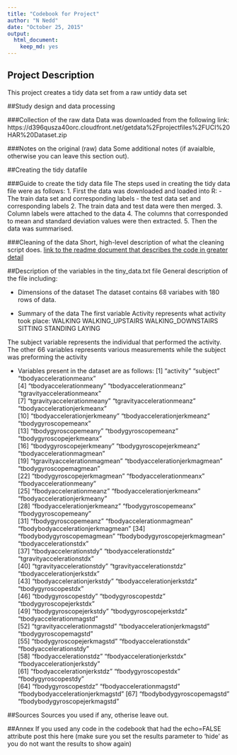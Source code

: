 ```yaml
---
title: "Codebook for Project"
author: "N Nedd"
date: "October 25, 2015"
output:
  html_document:
    keep_md: yes
---
```


## Project Description
This project creates a tidy data set from a raw untidy data set

##Study design and data processing

###Collection of the raw data
Data was downloaded from the following link:
https://d396qusza40orc.cloudfront.net/getdata%2Fprojectfiles%2FUCI%20HAR%20Dataset.zip 


###Notes on the original (raw) data 
Some additional notes (if avaialble, otherwise you can leave this section out).

##Creating the tidy datafile

###Guide to create the tidy data file
The steps used in creating the tidy data file were as follows:
1.  First the data was downloaded and loaded into R:
    - The train data set and corresponding labels
    - the test data set and corresponding labels
2.  The train data and test data were then merged.
3.  Column labels were attached to the data
4.  The columns that corresponded to mean and standard deviation values were then extracted.
5.  Then the data was summarised.

###Cleaning of the data
Short, high-level description of what the cleaning script does. [link to the readme document that describes the code in greater detail]()

##Description of the variables in the tiny_data.txt file
General description of the file including:

 - Dimensions of the dataset
 The dataset contains 68 variabes with 180 rows of data.

 - Summary of the data
 The first variable Activity represents what activity took place: 
    WALKING
    WALKING_UPSTAIRS
    WALKING_DOWNSTAIRS
    SITTING
    STANDING
    LAYING

The subject variable represents the individual that performed the activity.
The other 66 variables represents various measurements while the subject was preforming the activity

- Variables present in the dataset are as follows:
 [1] "activity"                         "subject"                          "tbodyaccelerationmeanx"          
 [4] "tbodyaccelerationmeany"           "tbodyaccelerationmeanz"           "tgravityaccelerationmeanx"       
 [7] "tgravityaccelerationmeany"        "tgravityaccelerationmeanz"        "tbodyaccelerationjerkmeanx"      
[10] "tbodyaccelerationjerkmeany"       "tbodyaccelerationjerkmeanz"       "tbodygyroscopemeanx"             
[13] "tbodygyroscopemeany"              "tbodygyroscopemeanz"              "tbodygyroscopejerkmeanx"         
[16] "tbodygyroscopejerkmeany"          "tbodygyroscopejerkmeanz"          "tbodyaccelerationmagmean"        
[19] "tgravityaccelerationmagmean"      "tbodyaccelerationjerkmagmean"     "tbodygyroscopemagmean"           
[22] "tbodygyroscopejerkmagmean"        "fbodyaccelerationmeanx"           "fbodyaccelerationmeany"          
[25] "fbodyaccelerationmeanz"           "fbodyaccelerationjerkmeanx"       "fbodyaccelerationjerkmeany"      
[28] "fbodyaccelerationjerkmeanz"       "fbodygyroscopemeanx"              "fbodygyroscopemeany"             
[31] "fbodygyroscopemeanz"              "fbodyaccelerationmagmean"         "fbodybodyaccelerationjerkmagmean"
[34] "fbodybodygyroscopemagmean"        "fbodybodygyroscopejerkmagmean"    "tbodyaccelerationstdx"           
[37] "tbodyaccelerationstdy"            "tbodyaccelerationstdz"            "tgravityaccelerationstdx"        
[40] "tgravityaccelerationstdy"         "tgravityaccelerationstdz"         "tbodyaccelerationjerkstdx"       
[43] "tbodyaccelerationjerkstdy"        "tbodyaccelerationjerkstdz"        "tbodygyroscopestdx"              
[46] "tbodygyroscopestdy"               "tbodygyroscopestdz"               "tbodygyroscopejerkstdx"          
[49] "tbodygyroscopejerkstdy"           "tbodygyroscopejerkstdz"           "tbodyaccelerationmagstd"         
[52] "tgravityaccelerationmagstd"       "tbodyaccelerationjerkmagstd"      "tbodygyroscopemagstd"            
[55] "tbodygyroscopejerkmagstd"         "fbodyaccelerationstdx"            "fbodyaccelerationstdy"           
[58] "fbodyaccelerationstdz"            "fbodyaccelerationjerkstdx"        "fbodyaccelerationjerkstdy"       
[61] "fbodyaccelerationjerkstdz"        "fbodygyroscopestdx"               "fbodygyroscopestdy"              
[64] "fbodygyroscopestdz"               "fbodyaccelerationmagstd"          "fbodybodyaccelerationjerkmagstd" 
[67] "fbodybodygyroscopemagstd"         "fbodybodygyroscopejerkmagstd"    




##Sources
Sources you used if any, otherise leave out.

##Annex
If you used any code in the codebook that had the echo=FALSE attribute post this here (make sure you set the results parameter to 'hide' as you do not want the results to show again)
